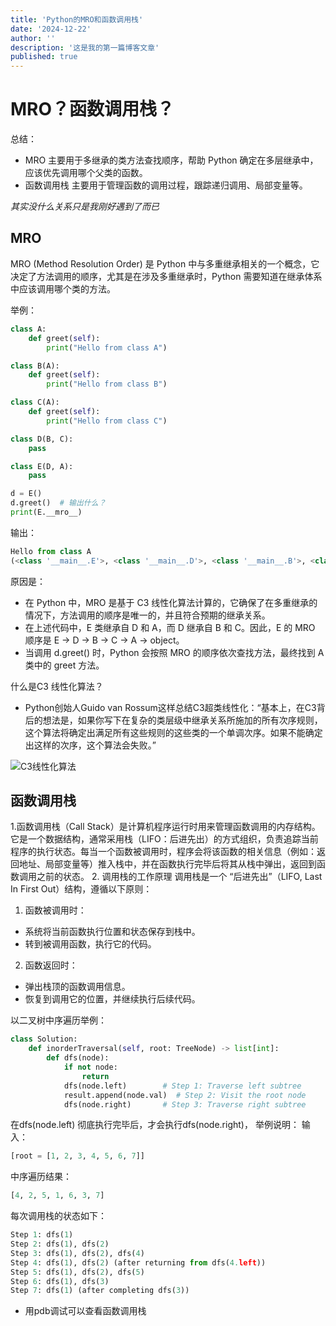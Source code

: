 ```yaml
---
title: 'Python的MRO和函数调用栈'
date: '2024-12-22'
author: ''
description: '这是我的第一篇博客文章'
published: true
---
```


# MRO？函数调用栈？

总结：
- MRO 主要用于多继承的类方法查找顺序，帮助 Python 确定在多层继承中，应该优先调用哪个父类的函数。
- 函数调用栈 主要用于管理函数的调用过程，跟踪递归调用、局部变量等。

*其实没什么关系只是我刚好遇到了而已*

## MRO

MRO (Method Resolution Order) 是 Python 中与多重继承相关的一个概念，它决定了方法调用的顺序，尤其是在涉及多重继承时，Python 需要知道在继承体系中应该调用哪个类的方法。

举例：

```python
class A:
    def greet(self):
        print("Hello from class A")

class B(A):
    def greet(self):
        print("Hello from class B")

class C(A):
    def greet(self):
        print("Hello from class C")

class D(B, C):
    pass

class E(D, A):
    pass

d = E()
d.greet()  # 输出什么？
print(E.__mro__)
```

输出：

```python
Hello from class A
(<class '__main__.E'>, <class '__main__.D'>, <class '__main__.B'>, <class '__main__.C'>, <class '__main__.A'>, <class 'object'>)
```

原因是：
- 在 Python 中，MRO 是基于 C3 线性化算法计算的，它确保了在多重继承的情况下，方法调用的顺序是唯一的，并且符合预期的继承关系。
- 在上述代码中，E 类继承自 D 和 A，而 D 继承自 B 和 C。因此，E 的 MRO 顺序是 E -> D -> B -> C -> A -> object。
- 当调用 d.greet() 时，Python 会按照 MRO 的顺序依次查找方法，最终找到 A 类中的 greet 方法。

 什么是C3 线性化算法？

- Python创始人Guido van Rossum这样总结C3超类线性化：“基本上，在C3背后的想法是，如果你写下在复杂的类层级中继承关系所施加的所有次序规则，这个算法将确定出满足所有这些规则的这些类的一个单调次序。如果不能确定出这样的次序，这个算法会失败。”

![C3线性化算法](/images/Screenshot_2024-12-22_at_19.33.32.png)

## **函数调用栈**

1.函数调用栈（Call Stack）是计算机程序运行时用来管理函数调用的内存结构。它是一个数据结构，通常采用栈（LIFO：后进先出）的方式组织，负责追踪当前程序的执行状态。每当一个函数被调用时，程序会将该函数的相关信息（例如：返回地址、局部变量等）推入栈中，并在函数执行完毕后将其从栈中弹出，返回到函数调用之前的状态。
2. 调用栈的工作原理
调用栈是一个 “后进先出”（LIFO, Last In First Out）结构，遵循以下原则：
1.	函数被调用时：
-   系统将当前函数执行位置和状态保存到栈中。
-   转到被调用函数，执行它的代码。
2.	函数返回时：
-   弹出栈顶的函数调用信息。
-   恢复到调用它的位置，并继续执行后续代码。

以二叉树中序遍历举例：

```python
class Solution:
    def inorderTraversal(self, root: TreeNode) -> list[int]:
        def dfs(node):
            if not node:
                return
            dfs(node.left)        # Step 1: Traverse left subtree
            result.append(node.val)  # Step 2: Visit the root node
            dfs(node.right)       # Step 3: Traverse right subtree

```

在dfs(node.left) 彻底执行完毕后，才会执行dfs(node.right)，
举例说明：
输入：
```python
[root = [1, 2, 3, 4, 5, 6, 7]]
```
中序遍历结果：
```python
[4, 2, 5, 1, 6, 3, 7]
```
每次调用栈的状态如下：
```python
Step 1: dfs(1)
Step 2: dfs(1), dfs(2)
Step 3: dfs(1), dfs(2), dfs(4)
Step 4: dfs(1), dfs(2) (after returning from dfs(4.left))
Step 5: dfs(1), dfs(2), dfs(5)
Step 6: dfs(1), dfs(3)
Step 7: dfs(1) (after completing dfs(3))
```


- 用pdb调试可以查看函数调用栈




